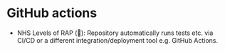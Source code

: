 # GitHub actions {#sec-github_actions}

:::{.guidelines}
* NHS Levels of RAP (🥇): Repository automatically runs tests etc. via CI/CD or a different integration/deployment tool e.g. GitHub Actions.
:::